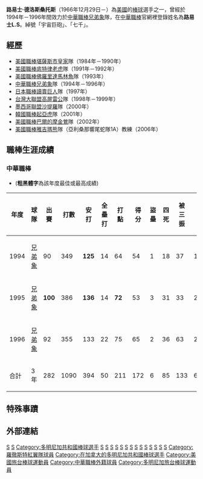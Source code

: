 {{blpsources|time=2022-05-04}}{{Infobox CPBL player|
bgcolor1=#1c2841|
bgcolor2=#6d7380|
textcolor1=#FFF200|
textcolor2=#FFF200|
name=路易士·德洛斯桑托斯|
image=|
width=130|
position=三壘手|
team=|
number=|
bats=右|
throws=右|
debutdate=3月15日|
debutyear=1994年|
debutteam=兄弟象|
statyear=1996年|
stat1label=[[打擊率|打擊率]]|
stat1value=0.361|
stat2label=[[全壘打|全壘打]]|
stat2value=50|
stat3label=[[打點|打點]]|
stat3value=221|
|teams=<nowiki></nowiki>
'''CPBL'''
*[[兄弟象|兄弟象]] （1994年－1996年）
'''TML'''
*[[生活雷公|生活雷公]] （1998年－1999年）
|awards=<nowiki></nowiki>
'''CPBL'''
*中華職棒年度總冠軍：1994
*[[中華職棒打擊王|中華職棒打擊王]]：1996
*[[中華職棒安打王|中華職棒安打王]]：1994、1995
*[[中華職棒打點王|中華職棒打點王]]：1995
*[[中華職棒最佳十人獎|中華職棒最佳十人獎]]（三壘手）：1994、1995
*[[中華職棒單月MVP|中華職棒單月MVP]]：1994/10、1996/07
*[[中華職棒明星賽|中華職棒明星賽]]：1994、1995、1996

'''TML'''
*[[台灣大聯盟年度打擊王|台灣大聯盟年度打擊王]]：1998
*[[台灣大聯盟年度安打王|台灣大聯盟年度安打王]]：1998
*[[台灣大聯盟年度打點王|台灣大聯盟年度打點王]]：1998
*[[台灣大聯盟最佳九人獎|台灣大聯盟最佳九人獎]]（三壘手）：1998、1999
*[[台灣大聯盟金手套獎|台灣大聯盟金手套獎]]（三壘手）：1998
}}
'''路易士·德洛斯桑托斯'''（1966年12月29日－）為[[美國|美國]]的[[棒球|棒球]]選手之一，曾經於1994年－1996年間效力於[[中華職棒|中華職棒]][[兄弟象|兄弟象]]隊，在[[中華職棒|中華職棒]]官網裡登錄姓名為'''路易士L.S'''。綽號「宇宙巨砲」、「七千」。

==經歷==
*[[美國職棒|美國職棒]][[堪薩斯市皇家|堪薩斯市皇家]]隊（1984年－1990年） 
*[[美國職棒|美國職棒]][[底特律老虎|底特律老虎]]隊（1991年－1992年） 
*[[美國職棒|美國職棒]][[佛羅里達馬林魚|佛羅里達馬林魚]]隊（1993年） 
*[[中華職棒|中華職棒]][[兄弟象|兄弟象]]隊（1994年－1996年） 
*[[日本職棒|日本職棒]][[讀賣巨人|讀賣巨人]]隊（1997年） 
*[[台灣大聯盟|台灣大聯盟]][[高屏雷公|高屏雷公]]隊（1998年－1999年） 
*[[墨西哥聯盟|墨西哥聯盟]][[沙提羅|沙提羅]]隊（2000年） 
*[[韓國職棒|韓國職棒]][[起亞虎|起亞虎]]隊（2001年） 
*[[美國職棒|美國職棒]][[巴爾的摩金鶯|巴爾的摩金鶯]]隊（2002年） 
*[[美國職棒|美國職棒]][[雅吉瑪熊|雅吉瑪熊]]隊（亞利桑那響尾蛇隊1A）教練（2006年） 

==職棒生涯成績==
===中華職棒===
*('''粗黑體字'''為該年度最佳或最高成績)
{|Border=1 WIDTH=800PX
|- align="center"
!年度||球隊||出賽||打數||安打||全壘打||打點||得分||盜壘||四死||被三振||壘打數||雙殺打||打擊率||上壘率||長打率||整體攻擊指數
|- align=center
|1994||[[兄弟象|兄弟象]]||90||349||'''125'''||14||64||54||1||18||37||196||8||0.358||0.389||0.562||0.951
|- align=center
|1995||[[兄弟象|兄弟象]]||'''100'''||386||'''136'''||14||'''72'''||53||3||31||33||203||'''23'''||0.352||0.395||0.526||0.921
|- align=center
|1996||[[兄弟象|兄弟象]]||92||355||133||22||75||65||2||36||63||229||9||'''0.375'''||0.430||0.645||1.075
|- align=center style="color:black; background-color:yellow"
|合計||3年||282||1090||394||50||211||172||6||85||133||628||40||0.361||0.405||0.576||0.981
|}

==特殊事蹟==

==外部連結==
{{start box}}
{{s-before|[[喬治|喬治]]}}
{{s-title|[[中華職棒打點王|中華職棒打點王]]|1995年}}
{{s-after|[[鷹俠L.I|鷹俠]]}}
{{s-before|[[曾貴章|曾貴章]]}}
{{s-title|[[中華職棒安打王|中華職棒安打王]]|1994年、1995年}}
{{s-after|[[曾貴章|曾貴章]]}}
{{s-before|[[吳思賢|吳思賢]]}}
{{s-title|[[中華職棒最佳十人獎|中華職棒最佳十人獎]]（三壘手）|1994年、1995年}}
{{s-after|[[鷹俠L.I|鷹俠]]}}
{{s-before|[[康雷A.G|康雷]]}}
{{s-title|[[中華職棒打擊王|中華職棒打擊王]]|1996年}}
{{s-after|[[羅伯特·伍德|德伍]]}}
{{end box}}

{{兄弟象1994年中華職棒總冠軍}}

{{台灣棒球維基館|路易士L.S}}
{{Authority control}}
[[Category:1966年出生|S]]
[[Category:在世人物|S]]
[[Category:多明尼加共和國棒球選手|Category:多明尼加共和國棒球選手]]
[[Category:美國棒球選手|S]]
[[Category:日本職棒外籍球員|S]]
[[Category:韓國職棒外籍球員|S]]
[[Category:堪薩斯市皇家隊球員|S]]
[[Category:底特律老虎隊球員|S]]
[[Category:佛羅里達馬林魚隊球員|S]]
[[Category:兄弟象隊球員|S]]
[[Category:讀賣巨人隊球員|S]]
[[Category:高屏雷公隊球員|S]]
[[Category:起亞虎隊球員|S]]
[[Category:巴爾的摩金鶯隊球員|S]]
[[Category:中華職棒安打王得主|S]]
[[Category:中華職棒打點王得主|S]]
[[Category:中華職棒打擊王得主|S]]
[[Category:羅徹斯特紅翼隊球員|Category:羅徹斯特紅翼隊球員]]
[[Category:在加拿大的多明尼加共和國棒球選手|Category:在加拿大的多明尼加共和國棒球選手]]
[[Category:美國旅台棒球運動員|Category:美國旅台棒球運動員]]
[[Category:中華職棒外籍球員|Category:中華職棒外籍球員]]
[[Category:多明尼加旅台棒球運動員|Category:多明尼加旅台棒球運動員]]